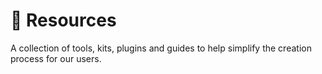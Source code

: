
# 🛟 Resources

A collection of tools, kits, plugins and guides to help simplify the creation process for our users.

<br/>

<Cards>
  <Card  title="🔤 Fonts" href="/resources/fonts" />
</Cards>